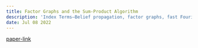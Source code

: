 ```yaml
---
title: Factor Graphs and the Sum-Product Algorithm
description: 'Index Terms—Belief propagation, factor graphs, fast Fourier transform, forward/backward algorithm, graphical models, iterative decoding, Kalman filtering, marginalization, sum-product algorithm, Tanner graphs, Viterbi algorithm.'
date: Jul 08 2022
---
```


[paper-link](https://vision.unipv.it/IA2/Factor%20graphs%20and%20the%20sum-product%20algorithm.pdf)<br/>
